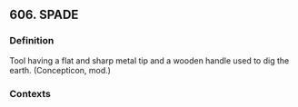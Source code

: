 ## 606. SPADE
### Definition
Tool having a flat and sharp metal tip and a wooden handle used to dig the earth. (Concepticon, mod.)

### Contexts


